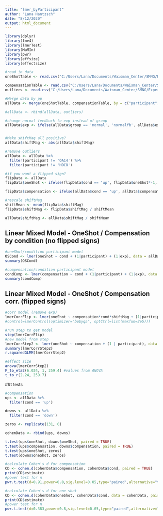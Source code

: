 ```yaml
---
title: "lmer_byParticipant"
author: "Lana Hantzsch"
date: "8/12/2020"
output: html_document
---
```


```r
library(dplyr)
library(lme4)
library(lmerTest)
library(MuMIn)
library(pwr)
library(effsize)
library(effectsize)

#read in data
oneShotTable <- read.csv("C:/Users/Lana/Documents/Waisman_Center/SMNG/Experiments/postMan/oneShot_4_23_21.csv")

compensationTable <- read.csv("C:/Users/Lana/Documents/Waisman_Center/SMNG/Experiments/postMan/compensation_04_23_21.csv")
outliers <- read.csv("C:/Users/Lana/Documents/Waisman_Center/SMNG/Experiments/postMan/postMan_outliers.csv")

#Merge data by pp
allData <- merge(oneShotTable, compensationTable, by = c("participant", "cond", "exp", "shiftMag", "group"))

#allData <- rbind(allData, outliers)

#change normal feedback to exp instead of group
allData$exp <- ifelse(allData$group == 'normal', 'normalfb', allData$exp)


#Make shiftMag all positive?
allData$shiftMag <- abs(allData$shiftMag)

#remove outliers
allData <- allData %>%
  filter(participant != 'OA14') %>%
  filter(participant != 'HOC8') 

#if you want a flipped sign?
flipData <- allData
flipData$oneShot <- ifelse(flipData$cond == 'up', flipData$oneShot*-1, flipData$oneShot)

flipData$compensation <- ifelse(allData$cond == 'up', allData$compensation*-1, allData$compensation)

#rescale shiftMag
shiftMean <- mean(flipData$shiftMag)
flipData$shiftMag <- flipData$shiftMag / shiftMean

allData$shiftMag <- allData$shiftMag / shiftMean
```

## Linear Mixed Model - OneShot / Compensation by condition (no flipped signs)
```r
#oneShot/condition participant model
OSCond <- lmer(oneShot ~ cond + (1|participant) + (1|exp), data = allData)
summary(OSCond)

#compensation/condition participant model
condComp <- lmer(compensation ~ cond + (1|participant) + (1|exp), data = allData)
summary(condComp)
```
## Linear Mixed Model - OneShot / Compensation corr. (flipped signs)
```r
#corr model (remove exp)
lmerCorrFlip <- lmer(oneShot ~ compensation*cond*shiftMag + (1|participant), data = flipData)
#control=lmerControl(optimizer="bobyqa", optCtrl=list(maxfun=2e5)))

#run step to get model
step(lmerCorrFlip)
#new model from step
lmerCorrStep2 <- lmer(oneShot ~ compensation + (1 | participant), data = flipData)
summary(lmerCorrStep2)
r.squaredGLMM(lmerCorrStep2)

#effect size
anova(lmerCorrStep2)
F_to_eta2(6.024, 1, 259.4) #values from ANOVA
t_to_r(2.24, 259.7)

```
##t tests
```r
#compensation
ups <- allData %>%
  filter(cond == 'up')

downs <- allData %>%
  filter(cond == 'down') 

zeros <- replicate(131, 0)

cohenData <- rbind(ups, downs)

t.test(ups$oneShot, downs$oneShot, paired = TRUE)
t.test(ups$compensation, downs$compensation, paired = TRUE)
t.test(ups$oneShot, zeros)
t.test(downs$oneShot, zeros)

#calculate Cohen's d for compensation
CD <- cohen.d(cohenData$compensation, cohenData$cond, paired = TRUE)
print(CD$estimate)
#power test for n
pwr.t.test(d=0.91,power=0.8,sig.level=0.05,type="paired",alternative="two.sided")

#calculate Cohen's d for one-shot
CD <- cohen.d(cohenData$oneShot, cohenData$cond, data = cohenData, paired = TRUE)
print(CD$estimate)
#power test for n
pwr.t.test(d=0.383,power=0.8,sig.level=0.05,type="paired",alternative="two.sided")

```
